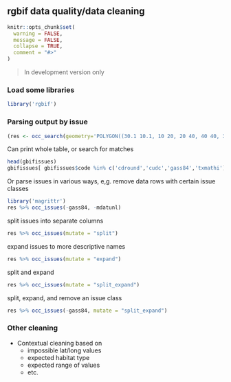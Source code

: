 ## rgbif data quality/data cleaning

```r
knitr::opts_chunk$set(
  warning = FALSE,
  message = FALSE,
  collapse = TRUE,
  comment = "#>"
)
```

> In development version only

### Load some libraries

```r
library('rgbif')
```

### Parsing output by issue

```r
(res <- occ_search(geometry='POLYGON((30.1 10.1, 10 20, 20 40, 40 40, 30.1 10.1))', limit = 50))
```

Can print whole table, or search for matches

```r
head(gbifissues)
gbifissues[ gbifissues$code %in% c('cdround','cudc','gass84','txmathi'), ]
```

Or parse issues in various ways, e,g. remove data rows with certain issue classes

```r
library('magrittr')
res %>% occ_issues(-gass84, -mdatunl)
```

split issues into separate columns

```r
res %>% occ_issues(mutate = "split")
```

expand issues to more descriptive names

```r
res %>% occ_issues(mutate = "expand")
```

split and expand

```r
res %>% occ_issues(mutate = "split_expand")
```

split, expand, and remove an issue class

```r
res %>% occ_issues(-gass84, mutate = "split_expand")
```


### Other cleaning

* Contextual cleaning based on 
  * impossible lat/long values
  * expected habitat type
  * expected range of values
  * etc.
  
